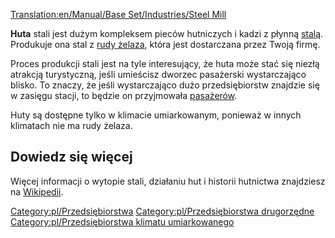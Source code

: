 [[Translation:en/Manual/Base Set/Industries/Steel Mill]]

{{pl/Przedsiębiorstwa|image=en/Steelmill.png|name=Huta
|climates=[[pl/Manual/Klimat]]
|accepts=[[pl/Manual/Base Set/Cargos/Ruda żelaza|Ruda żelaza]]
|produces=[[pl/Manual/Base Set/Cargos/Stal|Stal]]
}}
'''Huta''' stali jest dużym kompleksem pieców hutniczych i kadzi z płynną [[pl/Manual/Base Set/Cargos/Stal|stalą]]. Produkuje ona stal z [[pl/Manual/Base Set/Cargos/Ruda żelaza|rudy żelaza]], która jest dostarczana przez Twoją firmę.

Proces produkcji stali jest na tyle interesujący, że huta może stać się niezłą atrakcją turystyczną, jeśli umieścisz dworzec pasażerski wystarczająco blisko. To znaczy, że jeśli wystarczająco dużo przedsiębiorstw znajdzie się w zasięgu stacji, to będzie on przyjmowała [[pl/Manual/Base Set/Cargos/Pasażerowie|pasażerów]].

Huty są dostępne tylko w klimacie umiarkowanym, ponieważ w innych klimatach nie ma rudy żelaza. 

==Dowiedz się więcej==

Więcej informacji o wytopie stali, działaniu hut i historii hutnictwa znajdziesz na [https://pl.wikipedia.org/wiki/Hutnictwo Wikipedii].

{{pl/Navbox Industries}}

[[Category:pl/Przedsiębiorstwa]]
[[Category:pl/Przedsiębiorstwa drugorzędne]]
[[Category:pl/Przedsiębiorstwa klimatu umiarkowanego]]